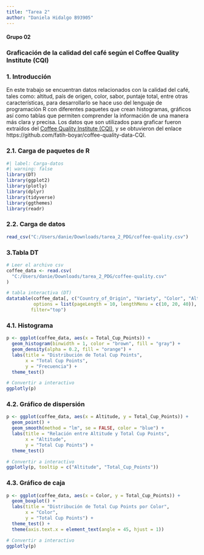 ---
title: "Tarea 2"
author: "Daniela Hidalgo B93905"
---

#### Grupo 02

### Graficación de la calidad del café según el Coffee Quality Institute (CQI)

### 1. Introducción

En este trabajo se encuentran datos relacionados con la calidad del café, tales como: altitud, país de origen, color, sabor, puntaje total, entre otras características, para desarrollarlo se hace uso del lenguaje de programación R con diferentes paquetes que crean histogramas, gráficos así como tablas que permiten comprender la información de una manera más clara y precisa. Los datos que son utilizados para graficar fueron extraídos del [Coffee Quality Institute (CQI)](https://github.com/fatih-boyar/coffee-quality-data-CQI), y se obtuvieron del enlace https://github.com/fatih-boyar/coffee-quality-data-CQI.

### 2.1. Carga de paquetes de R

```{r}
#| label: Carga-datos
#| warning: false
library(DT)
library(ggplot2)
library(plotly)
library(dplyr)
library(tidyverse)
library(ggthemes)
library(readr)
```

### 2.2. Carga de datos

```{r}
read_csv("C:/Users/danie/Downloads/tarea_2_PDG/coffee-quality.csv")
```

### 3.Tabla DT

```{r}

# Leer el archivo csv 
coffee_data <- read.csv(
  "C:/Users/danie/Downloads/tarea_2_PDG/coffee-quality.csv"
)

# tabla interactiva (DT) 
datatable(coffee_data[, c("Country_of_Origin", "Variety", "Color", "Altitude", "Total_Cup_Points")],
          options = list(pageLength = 10, lengthMenu = c(10, 20, 40)),
         filter="top")
```

### 4.1. Histograma

```{r}
p <- ggplot(coffee_data, aes(x = Total_Cup_Points)) +
  geom_histogram(binwidth = 1, color = "brown", fill = "gray") +
  geom_density(alpha = 0.2, fill = "orange") +
  labs(title = "Distribución de Total Cup Points",
       x = "Total Cup Points",
       y = "Frecuencia") +
  theme_test()

# Convertir a interactivo
ggplotly(p)
```

### 4.2. Gráfico de dispersión

```{r}

p <- ggplot(coffee_data, aes(x = Altitude, y = Total_Cup_Points)) +
  geom_point() +
  geom_smooth(method = "lm", se = FALSE, color = "blue") +
  labs(title = "Relación entre Altitude y Total Cup Points",
       x = "Altitude",
       y = "Total Cup Points") +
  theme_test()

# Convertir a interactivo
ggplotly(p, tooltip = c("Altitude", "Total_Cup_Points"))
```

### 4.3. Gráfico de caja

```{r}

p <- ggplot(coffee_data, aes(x = Color, y = Total_Cup_Points)) +
  geom_boxplot() +
  labs(title = "Distribución de Total Cup Points por Color",
       x = "Color",
       y = "Total Cup Points") +
  theme_test() +
  theme(axis.text.x = element_text(angle = 45, hjust = 1))

# Convertir a interactivo
ggplotly(p)
```

